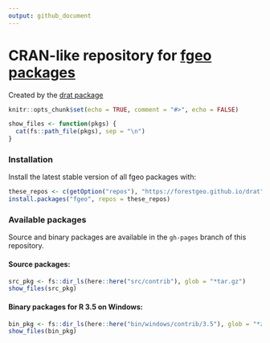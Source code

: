 ```yaml
---
output: github_document
---
```


# CRAN-like repository for [fgeo packages](https://forestgeo.github.io/fgeo/)

Created by the [drat package](https://CRAN.R-project.org/package=drat)

```r
knitr::opts_chunk$set(echo = TRUE, comment = "#>", echo = FALSE)

show_files <- function(pkgs) {
  cat(fs::path_file(pkgs), sep = "\n")
}
```

### Installation

Install the latest stable version of all fgeo packages with:

```R
these_repos <- c(getOption("repos"), "https://forestgeo.github.io/drat")
install.packages("fgeo", repos = these_repos)
```

### Available packages

Source and binary packages are available in the `gh-pages` branch of this repository.

#### Source packages:

```r
src_pkg <- fs::dir_ls(here::here("src/contrib"), glob = "*tar.gz")
show_files(src_pkg)
```

#### Binary packages for R 3.5 on Windows:

```r
bin_pkg <- fs::dir_ls(here::here("bin/windows/contrib/3.5"), glob = "*zip")
show_files(bin_pkg)
```

